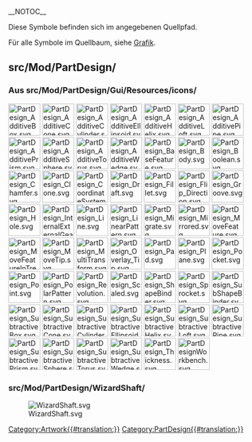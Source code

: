 __NOTOC__
<languages/>

Diese Symbole befinden sich im angegebenen Quellpfad.

Für alle Symbole im Quellbaum, siehe [[Artwork/de|Grafik]].

== src/Mod/PartDesign/ ==

<span id="From_src/Mod/PartDesign/Gui/Resources/icons/"></span>
=== Aus src/Mod/PartDesign/Gui/Resources/icons/ ===

[[File:PartDesign_AdditiveBox.svg|64px]]
[[File:PartDesign_AdditiveCone.svg|64px]]
[[File:PartDesign_AdditiveCylinder.svg|64px]]
[[File:PartDesign_AdditiveEllipsoid.svg|64px]]
[[File:PartDesign_AdditiveHelix.svg|64px]]
[[File:PartDesign_AdditiveLoft.svg|64px]]
[[File:PartDesign_AdditivePipe.svg|64px]]
[[File:PartDesign_AdditivePrism.svg|64px]]
[[File:PartDesign_AdditiveSphere.svg|64px]]
[[File:PartDesign_AdditiveTorus.svg|64px]]
[[File:PartDesign_AdditiveWedge.svg|64px]]
[[File:PartDesign_BaseFeature.svg|64px]]
[[File:PartDesign_Body.svg|64px]]
[[File:PartDesign_Boolean.svg|64px]]
[[File:PartDesign_Chamfer.svg|64px]]
[[File:PartDesign_Clone.svg|64px]]
[[File:PartDesign_CoordinateSystem.svg|64px]]
[[File:PartDesign_Draft.svg|64px]]
[[File:PartDesign_Fillet.svg|64px]]
[[File:PartDesign_Flip_Direction.svg|64px]]
[[File:PartDesign_Groove.svg|64px]]
[[File:PartDesign_Hole.svg|64px]]
[[File:PartDesign_InternalExternalGear.svg|64px]]
[[File:PartDesign_Line.svg|64px]]
[[File:PartDesign_LinearPattern.svg|64px]]
[[File:PartDesign_Migrate.svg|64px]]
[[File:PartDesign_Mirrored.svg|64px]]
[[File:PartDesign_MoveFeature.svg|64px]]
[[File:PartDesign_MoveFeatureInTree.svg|64px]]
[[File:PartDesign_MoveTip.svg|64px]]
[[File:PartDesign_MultiTransform.svg|64px]]
[[File:PartDesign_Overlay_Tip.svg|64px]]
[[File:PartDesign_Pad.svg|64px]]
[[File:PartDesign_Plane.svg|64px]]
[[File:PartDesign_Pocket.svg|64px]]
[[File:PartDesign_Point.svg|64px]]
[[File:PartDesign_PolarPattern.svg|64px]]
[[File:PartDesign_Revolution.svg|64px]]
[[File:PartDesign_Scaled.svg|64px]]
[[File:PartDesign_ShapeBinder.svg|64px]]
[[File:PartDesign_Sprocket.svg|64px]]
[[File:PartDesign_SubShapeBinder.svg|64px]]
[[File:PartDesign_SubtractiveBox.svg|64px]]
[[File:PartDesign_SubtractiveCone.svg|64px]]
[[File:PartDesign_SubtractiveCylinder.svg|64px]]
[[File:PartDesign_SubtractiveEllipsoid.svg|64px]]
[[File:PartDesign_SubtractiveHelix.svg|64px]]
[[File:PartDesign_SubtractiveLoft.svg|64px]]
[[File:PartDesign_SubtractivePipe.svg|64px]]
[[File:PartDesign_SubtractivePrism.svg|64px]]
[[File:PartDesign_SubtractiveSphere.svg|64px]]
[[File:PartDesign_SubtractiveTorus.svg|64px]]
[[File:PartDesign_SubtractiveWedge.svg|64px]]
[[File:PartDesign_Thickness.svg|64px]]
[[File:PartDesignWorkbench.svg|64px]]

=== src/Mod/PartDesign/WizardShaft/ ===

[[Image:WizardShaft.svg]]


[[Category:Artwork{{#translation:}}]]
<noinclude>[[Category:PartDesign{{#translation:}}]]</noinclude> <!-- we don't want this transcluded -->